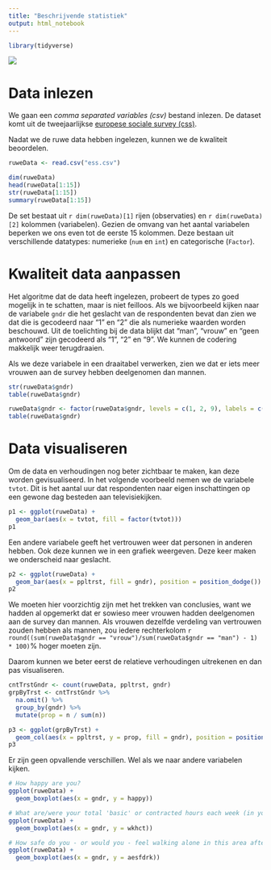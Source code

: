 ```yaml
---
title: "Beschrijvende statistiek"
output: html_notebook
---
```


```r
library(tidyverse)
```

![](http://jsndesign.co.uk/jsn_content/uploads/2017/05/Crisp-DM_all-1.png)

# Data inlezen

We gaan een *comma separated variables (csv)* bestand inlezen. De dataset komt uit de tweejaarlijkse [europese sociale survey (css)](http://www.europeansocialsurvey.org/).

Nadat we de ruwe data hebben ingelezen, kunnen we de kwaliteit beoordelen. 

```r
ruweData <- read.csv("ess.csv")

dim(ruweData)
head(ruweData[1:15])
str(ruweData[1:15])
summary(ruweData[1:15])
```

De set bestaat uit `r dim(ruweData)[1]` rijen (observaties) en `r dim(ruweData)[2]` kolommen (variabelen). Gezien de omvang van het aantal variabelen beperken we ons even tot de eerste 15 kolommen. Deze bestaan uit verschillende datatypes: numerieke (`num` en `int`) en categorische (`Factor`).

# Kwaliteit data aanpassen
Het algoritme dat de data heeft ingelezen, probeert de types zo goed mogelijk in te schatten, maar is niet feilloos. Als we bijvoorbeeld kijken naar de variabele `gndr` die het geslacht van de respondenten bevat dan zien we dat die is gecodeerd naar "1" en "2" die als numerieke waarden worden beschouwd. Uit de toelichting bij de data blijkt dat "man", "vrouw" en "geen antwoord" zijn gecodeerd als "1", "2" en "9". We kunnen de codering makkelijk weer terugdraaien.

Als we deze variabele in een draaitabel verwerken, zien we dat er iets meer vrouwen aan de survey hebben deelgenomen dan mannen.

```r
str(ruweData$gndr)
table(ruweData$gndr)

ruweData$gndr <- factor(ruweData$gndr, levels = c(1, 2, 9), labels = c("man", "vrouw", "NA"))
table(ruweData$gndr)
```

# Data visualiseren
Om de data en verhoudingen nog beter zichtbaar te maken, kan deze worden gevisualiseerd. In het volgende voorbeeld nemen we de variabele `tvtot`. Dit is het aantal uur dat respondenten naar eigen inschattingen op een gewone dag besteden aan televisiekijken.

```r
p1 <- ggplot(ruweData) +
  geom_bar(aes(x = tvtot, fill = factor(tvtot)))
p1
```

Een andere variabele geeft het vertrouwen weer dat personen in anderen hebben. Ook deze kunnen we in een grafiek weergeven. Deze keer maken we onderscheid naar geslacht.

```r
p2 <- ggplot(ruweData) +
  geom_bar(aes(x = ppltrst, fill = gndr), position = position_dodge())
p2
```

We moeten hier voorzichtig zijn met het trekken van conclusies, want we hadden al opgemerkt dat er sowieso meer vrouwen hadden deelgenomen aan de survey dan mannen. Als vrouwen dezelfde verdeling van vertrouwen zouden hebben als mannen, zou iedere rechterkolom `r round((sum(ruweData$gndr == "vrouw")/sum(ruweData$gndr == "man") - 1) * 100)`% hoger moeten zijn.

Daarom kunnen we beter eerst de relatieve verhoudingen uitrekenen en dan pas visualiseren.

```r
cntTrstGndr <- count(ruweData, ppltrst, gndr)
grpByTrst <- cntTrstGndr %>%
  na.omit() %>%
  group_by(gndr) %>%
  mutate(prop = n / sum(n))

p3 <- ggplot(grpByTrst) +
  geom_col(aes(x = ppltrst, y = prop, fill = gndr), position = position_dodge())
p3
```

Er zijn geen opvallende verschillen. Wel als we naar andere variabelen kijken.

```r
# How happy are you?
ggplot(ruweData) +
  geom_boxplot(aes(x = gndr, y = happy))

# What are/were your total 'basic' or contracted hours each week (in your main job)?
ggplot(ruweData) +
  geom_boxplot(aes(x = gndr, y = wkhct))

# How safe do you - or would you - feel walking alone in this area after dark? 1=Very safe
ggplot(ruweData) +
  geom_boxplot(aes(x = gndr, y = aesfdrk))
```

